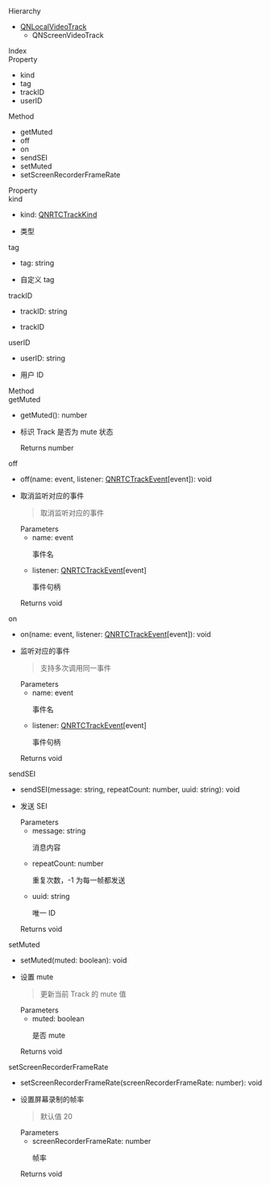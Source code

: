 <div data-v-md-line="1"><link rel="stylesheet" type="text/css" href="https://docs.qnsdk.com/styles/doc-v4-api.css" />
<div class="rtc-doc rtc-doc-page" id="rtc-doc">
                <section class="rtc-doc-panel rtc-doc-section-hierarchy">
        <div class="rtc-doc-title rtc-doc-title-hierarchy">Hierarchy</div>
            <ul>
                <li>
                    <a href='11401/UniappQNLocalVideoTrack'>QNLocalVideoTrack</a>                    <ul>
        <li>
           QNScreenVideoTrack
        </li>
</ul>
                </li>
            </ul>
    </section>
<div class="rtc-doc-page-wrap">Index</div>
<section class="rtc-doc-panel">
        <div class="rtc-doc-page-title">Property</div>
        <ul class="rtc-doc-catalogue">
                <li><a onClick='document.location.replace(`${document.location.protocol}//${document.location.host}${document.location.pathname}${document.location.search}#kind`)'>kind</a></li>
                <li><a onClick='document.location.replace(`${document.location.protocol}//${document.location.host}${document.location.pathname}${document.location.search}#tag`)'>tag</a></li>
                <li><a onClick='document.location.replace(`${document.location.protocol}//${document.location.host}${document.location.pathname}${document.location.search}#trackID`)'>trackID</a></li>
                <li><a onClick='document.location.replace(`${document.location.protocol}//${document.location.host}${document.location.pathname}${document.location.search}#userID`)'>userID</a></li>
        </ul>
        <div class="rtc-doc-page-title">Method</div>
        <ul class="rtc-doc-catalogue">
                <li><a onClick='document.location.replace(`${document.location.protocol}//${document.location.host}${document.location.pathname}${document.location.search}#getMuted`)'>getMuted</a></li>
                <li><a onClick='document.location.replace(`${document.location.protocol}//${document.location.host}${document.location.pathname}${document.location.search}#off`)'>off</a></li>
                <li><a onClick='document.location.replace(`${document.location.protocol}//${document.location.host}${document.location.pathname}${document.location.search}#on`)'>on</a></li>
                <li><a onClick='document.location.replace(`${document.location.protocol}//${document.location.host}${document.location.pathname}${document.location.search}#sendSEI`)'>sendSEI</a></li>
                <li><a onClick='document.location.replace(`${document.location.protocol}//${document.location.host}${document.location.pathname}${document.location.search}#setMuted`)'>setMuted</a></li>
                <li><a onClick='document.location.replace(`${document.location.protocol}//${document.location.host}${document.location.pathname}${document.location.search}#setScreenRecorderFrameRate`)'>setScreenRecorderFrameRate</a></li>
        </ul>
</section>
<div class="rtc-doc-page-wrap">Property</div>
<section class="rtc-doc-panel">
<div class="rtc-doc-page-title rtc-doc-antor" id="kind">
kind</div>
<ul class="rtc-doc-page-container">
        <li class="rtc-doc-sign-signature">kind: <a href='11395/UniappQNRTCTrackKind'>QNRTCTrackKind</a></li>
    </li>
<li class="rtc-doc-page-description">
    <div class="rtc-doc-desc-wrap">
        <p>类型</p>
    </div>
</li>
</ul>
</section>
<section class="rtc-doc-panel">
<div class="rtc-doc-page-title rtc-doc-antor" id="tag">
tag</div>
<ul class="rtc-doc-page-container">
        <li class="rtc-doc-sign-signature">tag: string</li>
    </li>
<li class="rtc-doc-page-description">
    <div class="rtc-doc-desc-wrap">
        <p>自定义 tag</p>
    </div>
</li>
</ul>
</section>
<section class="rtc-doc-panel">
<div class="rtc-doc-page-title rtc-doc-antor" id="trackID">
trackID</div>
<ul class="rtc-doc-page-container">
        <li class="rtc-doc-sign-signature">trackID: string</li>
    </li>
<li class="rtc-doc-page-description">
    <div class="rtc-doc-desc-wrap">
        <p>trackID</p>
    </div>
</li>
</ul>
</section>
<section class="rtc-doc-panel">
<div class="rtc-doc-page-title rtc-doc-antor" id="userID">
userID</div>
<ul class="rtc-doc-page-container">
        <li class="rtc-doc-sign-signature">userID: string</li>
    </li>
<li class="rtc-doc-page-description">
    <div class="rtc-doc-desc-wrap">
        <p>用户 ID</p>
    </div>
</li>
</ul>
</section>
<div class="rtc-doc-page-wrap">Method</div>
<section class="rtc-doc-panel">
<div class="rtc-doc-page-title rtc-doc-antor" id="getMuted">
getMuted</div>
<ul class="rtc-doc-page-container">
        <li class="rtc-doc-sign-signature">getMuted(): number</li>
    </li>
<li class="rtc-doc-page-description">
    <div class="rtc-doc-desc-wrap">
        <p>标识 Track 是否为 mute 状态</p>
    </div>
    <div class="rtc-doc-returns-title">Returns <span>number</span></div>
</li>
</ul>
</section>
<section class="rtc-doc-panel">
<div class="rtc-doc-page-title rtc-doc-antor" id="off">
off</div>
<ul class="rtc-doc-page-container">
        <li class="rtc-doc-sign-signature">off(name: event, listener: <a href='11409/UniappQNRTCTrackEvent'>QNRTCTrackEvent</a>[event]): void</li>
    </li>
<li class="rtc-doc-page-description">
    <div class="rtc-doc-desc-wrap">
        <p>取消监听对应的事件</p>
    </div>
    <section class="rtc-doc-panel rtc-doc-describe-note">
        <blockquote>
        <p>取消监听对应的事件</p>
        </blockquote>
    </section>
<div class="rtc-doc-parameters-title">Parameters</div>
<ul class="rtc-doc-parameters">
    <li>
        <div>
            name: event
        </div>
                <p>事件名</p>
    </li>
    <li>
        <div>
            listener: <a href='11409/UniappQNRTCTrackEvent'>QNRTCTrackEvent</a>[event]
        </div>
                <p>事件句柄
</p>
    </li>
</ul>
    <div class="rtc-doc-returns-title">Returns <span>void</span></div>
</li>
</ul>
</section>
<section class="rtc-doc-panel">
<div class="rtc-doc-page-title rtc-doc-antor" id="on">
on</div>
<ul class="rtc-doc-page-container">
        <li class="rtc-doc-sign-signature">on(name: event, listener: <a href='11409/UniappQNRTCTrackEvent'>QNRTCTrackEvent</a>[event]): void</li>
    </li>
<li class="rtc-doc-page-description">
    <div class="rtc-doc-desc-wrap">
        <p>监听对应的事件</p>
    </div>
    <section class="rtc-doc-panel rtc-doc-describe-note">
        <blockquote>
        <p>支持多次调用同一事件</p>
        </blockquote>
    </section>
<div class="rtc-doc-parameters-title">Parameters</div>
<ul class="rtc-doc-parameters">
    <li>
        <div>
            name: event
        </div>
                <p>事件名</p>
    </li>
    <li>
        <div>
            listener: <a href='11409/UniappQNRTCTrackEvent'>QNRTCTrackEvent</a>[event]
        </div>
                <p>事件句柄
</p>
    </li>
</ul>
    <div class="rtc-doc-returns-title">Returns <span>void</span></div>
</li>
</ul>
</section>
<section class="rtc-doc-panel">
<div class="rtc-doc-page-title rtc-doc-antor" id="sendSEI">
sendSEI</div>
<ul class="rtc-doc-page-container">
        <li class="rtc-doc-sign-signature">sendSEI(message: string, repeatCount: number, uuid: string): void</li>
    </li>
<li class="rtc-doc-page-description">
    <div class="rtc-doc-desc-wrap">
        <p>发送 SEI</p>
    </div>
<div class="rtc-doc-parameters-title">Parameters</div>
<ul class="rtc-doc-parameters">
    <li>
        <div>
            message: string
        </div>
                <p>消息内容</p>
    </li>
    <li>
        <div>
            repeatCount: number
        </div>
                <p>重复次数，-1 为每一帧都发送</p>
    </li>
    <li>
        <div>
            uuid: string
        </div>
                <p>唯一 ID
</p>
    </li>
</ul>
    <div class="rtc-doc-returns-title">Returns <span>void</span></div>
</li>
</ul>
</section>
<section class="rtc-doc-panel">
<div class="rtc-doc-page-title rtc-doc-antor" id="setMuted">
setMuted</div>
<ul class="rtc-doc-page-container">
        <li class="rtc-doc-sign-signature">setMuted(muted: boolean): void</li>
    </li>
<li class="rtc-doc-page-description">
    <div class="rtc-doc-desc-wrap">
        <p>设置 mute</p>
    </div>
    <section class="rtc-doc-panel rtc-doc-describe-note">
        <blockquote>
        <p>更新当前 Track 的 mute 值</p>
        </blockquote>
    </section>
<div class="rtc-doc-parameters-title">Parameters</div>
<ul class="rtc-doc-parameters">
    <li>
        <div>
            muted: boolean
        </div>
                <p>是否 mute
</p>
    </li>
</ul>
    <div class="rtc-doc-returns-title">Returns <span>void</span></div>
</li>
</ul>
</section>
<section class="rtc-doc-panel">
<div class="rtc-doc-page-title rtc-doc-antor" id="setScreenRecorderFrameRate">
setScreenRecorderFrameRate</div>
<ul class="rtc-doc-page-container">
        <li class="rtc-doc-sign-signature">setScreenRecorderFrameRate(screenRecorderFrameRate: number): void</li>
    </li>
<li class="rtc-doc-page-description">
    <div class="rtc-doc-desc-wrap">
        <p>设置屏幕录制的帧率</p>
    </div>
    <section class="rtc-doc-panel rtc-doc-describe-note">
        <blockquote>
        <p>默认值 20</p>
        </blockquote>
    </section>
<div class="rtc-doc-parameters-title">Parameters</div>
<ul class="rtc-doc-parameters">
    <li>
        <div>
            screenRecorderFrameRate: number
        </div>
                <p>帧率
</p>
    </li>
</ul>
    <div class="rtc-doc-returns-title">Returns <span>void</span></div>
</li>
</ul>
</section>
</div>


</div>
